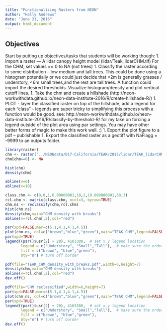 ```yaml
---
title: "Functionalizing Rasters from NEON"
author: "Holly Andrews"
date: "June 21, 2016"
output: html_document
---
```


## Objectives


Start by putting up objectives/tasks that students will be working though:
1. Import a raster — A lidar canopy height model (lidar/Teak_lidarCHM.tif)
For the CHM, set values == 0 to NA (not trees)
1. Classify the raster according to some distribution – low medium and tall trees. This could be done using a histogram potentially or we could just decide that <2m is generally grasses / understory, <6m small trees,and the rest are tall trees. A function could import the desired thresholds. Visualize histogram/density and plot vertical cutoff lines.
1. Take the chm and create a hillshade (http://neon-workwithdata.github.io/neon-data-institute-2016/R/create-hillshade-R/)
1. PLOT - layer the classified raster on top of the hillshade, add a legend for each “class” - legends are super tricky to simplifying this process with a function would be good.  see: http://neon-workwithdata.github.io/neon-data-institute-2016/R/classify-by-threshold-R/  for my take on forcing a legend outside of the plot area using par settings. You may have other better forms of magic to make this work well. :)
1. Export the plot figure to a pdf – publishable
1. Export the classified raster as a geotiff with NaFlagg = -9999 to an outputs folder.

```r
library(raster)
chm <- raster("../NEONdata/D17-California/TEAK/2013/lidar/TEAK_lidarCHM.tif")
chm[chm==0] <- NA
```

```r
hist(chm)
density(chm)

abline(v=6)
abline(v=10)

class.chm <- c(0,6,1,6.00000001,10,2,10.000000001,60,3)
rcl.chm <- matrix(class.chm, ncol=3, byrow=TRUE)
chm.ns <- reclassify(chm,rcl.chm)
hist(chm.ns)
density(chm,main="CHM density with breaks")
abline(v=rcl.chm[,2],col="red")
```

```r
par(xpd=FALSE,mar=c(5.1,4.1,4.1,4.5))
plot(chm.ns, col=c("brown","blue","green"),main="TEAK CHM",legend=FALSE)
par(xpd=TRUE)
legend((par()$usr[2] + 20), 4103300,  # set x,y legend location
       legend = c("Understory", "Small","Tall"),  # make sure the order matches the colors, next
       fill = c("brown", "blue","green"),
       bty="n") # turn off border
```

```r
pdf(file="TEAK_CHM_density_with_breaks.pdf",width=6,height=7)
density(chm,main="CHM density with breaks")
abline(v=rcl.chm[,2],col="red")
dev.off()
```

```r
pdf(file="CHM reclassified",width=6,height=7)
par(xpd=FALSE,mar=c(5.1,4.1,4.1,4.5))
plot(chm.ns, col=c("brown","blue","green"),main="TEAK CHM",legend=FALSE)
par(xpd=TRUE)
legend((par()$usr[2] + 20), 4103300,  # set x,y legend location
       legend = c("Understory", "Small","Tall"),  # make sure the order matches the colors, next
       fill = c("brown", "blue","green"),
       bty="n") # turn off border
dev.off()

```

